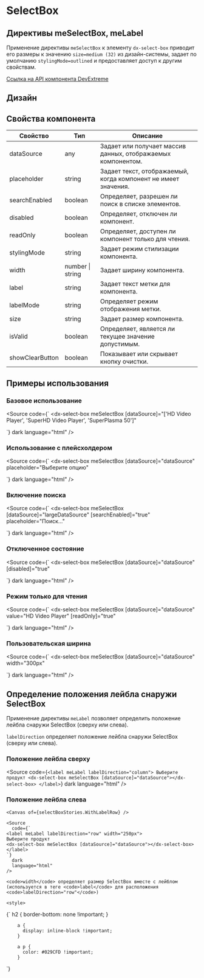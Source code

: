 
<Meta name="SelectBox Documentation" of={selectBoxStories} />

# SelectBox

## Директивы meSelectBox, meLabel

Применение директивы <code>meSelectBox</code> к элементу <code>dx-select-box</code> приводит его размеры к значению <code>size=medium (32)</code> из дизайн-системы, задает по умолчанию <code>stylingMode=outlined</code> и предоставляет доступ к другим свойствам.

[Ссылка на API компонента DevExtreme](https://js.devexpress.com/Angular/Documentation/ApiReference/UI_Components/dxSelectBox/)

<Canvas of={selectBoxStories.Default} />

<Controls of={selectBoxStories.Default} />

<Source of={selectBoxStories.Default} dark />

## Дизайн

<Figma
  height="50%"
  collapsable
  defaultCollapsed
  url="https://www.figma.com/file/S2KXryEyWLA9cplaicYrVn/Components?node-id=333-2185&t=gC6C40DcbGAFZEUK-0"
/>

## Свойства компонента

| Свойство        | Тип              | Описание                                                       |
| --------------- | ---------------- | -------------------------------------------------------------- |
| dataSource      | any              | Задает или получает массив данных, отображаемых компонентом.   |
| placeholder     | string           | Задает текст, отображаемый, когда компонент не имеет значения. |
| searchEnabled   | boolean          | Определяет, разрешен ли поиск в списке элементов.              |
| disabled        | boolean          | Определяет, отключен ли компонент.                             |
| readOnly        | boolean          | Определяет, доступен ли компонент только для чтения.           |
| stylingMode     | string           | Задает режим стилизации компонента.                            |
| width           | number \| string | Задает ширину компонента.                                      |
| label           | string           | Задает текст метки для компонента.                             |
| labelMode       | string           | Определяет режим отображения метки.                            |
| size            | string           | Задает размер компонента.                                      |
| isValid         | boolean          | Определяет, является ли текущее значение допустимым.           |
| showClearButton | boolean          | Показывает или скрывает кнопку очистки.                        |

## Примеры использования

### Базовое использование

<Canvas of={selectBoxStories.Default} />

<Source
  code={`
<dx-select-box
  meSelectBox
  [dataSource]="['HD Video Player', 'SuperHD Video Player', 'SuperPlasma 50']"
></dx-select-box>
`}
  dark
  language="html"
/>

### Использование с плейсхолдером

<Canvas of={selectBoxStories.WithPlaceholder} />

<Source
  code={`
<dx-select-box
  meSelectBox
  [dataSource]="dataSource"
  placeholder="Выберите опцию"
></dx-select-box>
`}
  dark
  language="html"
/>

### Включение поиска

<Canvas of={selectBoxStories.WithSearchEnabled} />

<Source
  code={`
<dx-select-box
  meSelectBox
  [dataSource]="largeDataSource"
  [searchEnabled]="true"
  placeholder="Поиск..."
></dx-select-box>
`}
  dark
  language="html"
/>

### Отключенное состояние

<Canvas of={selectBoxStories.Disabled} />

<Source
  code={`
<dx-select-box
  meSelectBox
  [dataSource]="dataSource"
  [disabled]="true"
></dx-select-box>
`}
  dark
  language="html"
/>

### Режим только для чтения

<Canvas of={selectBoxStories.ReadOnly} />

<Source
  code={`
<dx-select-box
  meSelectBox
  [dataSource]="dataSource"
  value="HD Video Player"
  [readOnly]="true"
></dx-select-box>
`}
  dark
  language="html"
/>

### Пользовательская ширина

<Canvas of={selectBoxStories.CustomWidth} />

<Source
  code={`
<dx-select-box
  meSelectBox
  [dataSource]="dataSource"
  width="300px"
></dx-select-box>
`}
  dark
  language="html"
/>

## Определение положения лейбла снаружи SelectBox

Применение директивы <code>meLabel</code> позволяет определить положение лейбла снаружи SelectBox (сверху или слева).

<code>labelDirection</code> определяет положение лейбла снаружи SelectBox (сверху
или слева).

### Положение лейбла сверху

<Canvas of={selectBoxStories.WithLabelColumn} />

<Source
  code={`
<label meLabel labelDirection="column">
  Выберите продукт
  <dx-select-box meSelectBox [dataSource]="dataSource"></dx-select-box>
</label>
`}
  dark
  language="html"
/>

### Положение лейбла слева

    <Canvas of={selectBoxStories.WithLabelRow} />

    <Source
      code={`
    <label meLabel labelDirection="row" width="250px">
    Выберите продукт
    <dx-select-box meSelectBox [dataSource]="dataSource"></dx-select-box>
    </label>
    `}
      dark
      language="html"
    />

    <code>width</code> определяет размер SelectBox вместе с лейблом (используется в теге <code>label</code> для расположения <code>labelDirection="row"</code>)

    <style>

{`
h2 {
border-bottom: none !important;
}

        a {
          display: inline-block !important;
        }

        a p {
          color: #029CFD !important;
        }

`}

</style>
